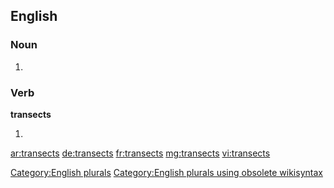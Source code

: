 
==English==

===Noun===
{{head|en}}

# {{plural of|transect}}

===Verb===
'''transects'''

# {{en-third-person singular of|transect}}

[[Category:English plurals]][[Category:English plurals using obsolete wikisyntax]]

[[ar:transects]]
[[de:transects]]
[[fr:transects]]
[[mg:transects]]
[[vi:transects]]